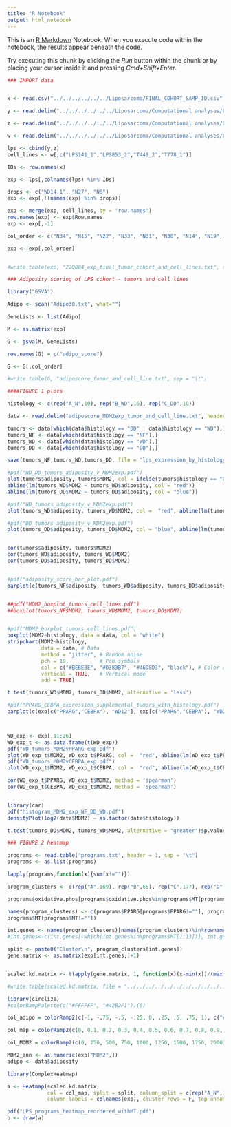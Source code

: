 ```yaml
---
title: "R Notebook"
output: html_notebook
---
```


This is an [R Markdown](http://rmarkdown.rstudio.com) Notebook. When you execute code within the notebook, the results appear beneath the code. 

Try executing this chunk by clicking the *Run* button within the chunk or by placing your cursor inside it and pressing *Cmd+Shift+Enter*. 

```r

### IMPORT data


x <- read.csv("../../../../../../Liposarcoma/FINAL_COHORT_SAMP_ID.csv", row.names = 1)

y <- read.delim("../../../../../../Liposarcoma/Computational analyses/Chadi_analysis/RNA-Seq_Final_Matrix/Cohort1/Liposarcoma_Cohort1_TPM_Matrix.txt", sep = "\t", header = TRUE, row.names = 1)

z <- read.delim("../../../../../../Liposarcoma/Computational analyses/Chadi_analysis/RNA-Seq_Final_Matrix/Cohort2/Liposarcoma_Cohort2_TPM_Matrix.txt", sep = "\t", header = TRUE, row.names = 1)

w <- read.delim("../../../../../../Liposarcoma/Computational analyses/Chadi_analysis/RNA-Seq_Cell_Lines/Cell_Lines_TPM_Matrix.txt", sep = "\t", header = TRUE, row.names = 1)

lps <- cbind(y,z)
cell_lines <- w[,c("LPS141_1","LPS853_2","T449_2","T778_1")]

IDs <- row.names(x)

exp <- lps[,colnames(lps) %in% IDs]

drops <- c("WD14.1", "N27", "N6")
exp <- exp[,!(names(exp) %in% drops)]

exp <- merge(exp, cell_lines, by = 'row.names')
row.names(exp) <- exp$Row.names
exp <- exp[,-1]

col_order <- c("N34", "N15", "N22", "N33", "N31", "N30", "N14", "N19", "N10", "N12", "WD36", "WD34", "WD24", "WD33", "WD12", "WD15", "WD23", "WD22", "WD4", "WD10", "WD14", "WD19", "WD13", "WD28", "WD30", "WD5", "DD30", "DD20", "DD10", "DD2", "DD1", "DD15", "DD35", "DD36", "DD31", "DD_SS", "LPS141_1","LPS853_2","T449_2","T778_1")

exp <- exp[,col_order]


#write.table(exp, "220804_exp_final_tumor_cohort_and_cell_lines.txt", sep = "\t")

```





```r

### Adiposity scoring of LPS cohort - tumors and cell lines

library("GSVA")

Adipo <- scan("Adipo30.txt", what="")

GeneLists <- list(Adipo)

M <- as.matrix(exp)

G <- gsva(M, GeneLists)

row.names(G) = c("adipo_score")

G <- G[,col_order]

#write.table(G, "adiposcore_tumor_and_cell_line.txt", sep = "\t")


```


```r


####FIGURE 1 plots

histology <- c(rep("A_N",10), rep("B_WD",16), rep("C_DD",10))

data <- read.delim("adiposcore_MDM2exp_tumor_and_cell_line.txt", header = TRUE, sep = "\t")

tumors <- data[which(data$histology == "DD" | data$histology == "WD"),]
tumors_NF <- data[which(data$histology == "NF"),]
tumors_WD <- data[which(data$histology == "WD"),] 
tumors_DD <- data[which(data$histology == "DD"),] 

save(tumors_NF,tumors_WD,tumors_DD, file = "lps_expression_by_histology.RData")

#pdf("WD_DD_tumors_adiposity_v_MDM2exp.pdf")
plot(tumors$adiposity, tumors$MDM2, col = ifelse(tumors$histology == "DD", "blue", "red"), cex = 1.5)
abline(lm(tumors_WD$MDM2 ~ tumors_WD$adiposity, col = "red"))
abline(lm(tumors_DD$MDM2 ~ tumors_DD$adiposity, col = "blue"))

#pdf("WD_tumors_adiposity_v_MDM2exp.pdf")
plot(tumors_WD$adiposity, tumors_WD$MDM2, col =  "red", abline(lm(tumors_WD$MDM2 ~ tumors_WD$adiposity)), xlim = c(-1,1), cex = 1.5)

#pdf("DD_tumors_adiposity_v_MDM2exp.pdf")
plot(tumors_DD$adiposity, tumors_DD$MDM2, col = "blue", abline(lm(tumors_DD$MDM2 ~ tumors_DD$adiposity)), xlim = c(-1,1), cex = 1.5)


cor(tumors$adiposity, tumors$MDM2)
cor(tumors_WD$adiposity, tumors_WD$MDM2)
cor(tumors_DD$adiposity, tumors_DD$MDM2)


#pdf("adiposity_score_bar_plot.pdf")
barplot(c(tumors_NF$adiposity, tumors_WD$adiposity, tumors_DD$adiposity))


##pdf("MDM2_boxplot_tumors_cell_lines.pdf")
##boxplot(tumors_NF$MDM2, tumors_WD$MDM2, tumors_DD$MDM2)


#pdf("MDM2_boxplot_tumors_cell_lines.pdf")
boxplot(MDM2~histology, data = data, col = "white")
stripchart(MDM2~histology,
           data = data, # Data
           method = "jitter", # Random noise
           pch = 19,          # Pch symbols
           col = c("#BEBEBE", "#D383B7", "#4698D3", "black"), # Color of the symbol
           vertical = TRUE,   # Vertical mode
           add = TRUE)

t.test(tumors_WD$MDM2, tumors_DD$MDM2, alternative = 'less')

#pdf("PPARG_CEBPA_expression_supplemental_tumors_with_histology.pdf")
barplot(c(exp[c("PPARG","CEBPA"), "WD12"], exp[c("PPARG","CEBPA"), "WD23"], exp[c("PPARG","CEBPA"), "WD4"], exp[c("PPARG","CEBPA"), "DD15"]))



WD_exp <- exp[,11:26]
WD_exp_t <- as.data.frame(t(WD_exp))
pdf("WD_tumors_MDM2vPPARG_exp.pdf")
plot(WD_exp_t$MDM2, WD_exp_t$PPARG, col =  "red", abline(lm(WD_exp_t$PPARG ~ WD_exp_t$MDM2)), cex = 1.5)
pdf("WD_tumors_MDM2vCEBPA_exp.pdf")
plot(WD_exp_t$MDM2, WD_exp_t$CEBPA, col =  "red", abline(lm(WD_exp_t$CEBPA ~ WD_exp_t$MDM2)), cex = 1.5)

cor(WD_exp_t$PPARG, WD_exp_t$MDM2, method = 'spearman')
cor(WD_exp_t$CEBPA, WD_exp_t$MDM2, method = 'spearman')


library(car)
pdf("histogram_MDM2_exp_NF_DD_WD.pdf")
densityPlot(log2(data$MDM2) ~ as.factor(data$histology)) 

t.test(tumors_DD$MDM2, tumors_WD$MDM2, alternative = "greater")$p.value

```


```r
### FIGURE 2 heatmap

programs <- read.table("programs.txt", header = 1, sep = "\t")
programs <- as.list(programs)

lapply(programs,function(x){sum(x!="")})

program_clusters <- c(rep("A",169), rep("B",65), rep("C",177), rep("D",285), rep("E",199), rep("I",177), rep("F",93), rep("J",230), rep("H",172), rep("G",148), rep("K", 13))

programs$oxidative.phos[programs$oxidative.phos%in%programs$MT[programs$MT!=""]] <- ""

names(program_clusters) <- c(programs$PPARG[programs$PPARG!=""], programs$oxidative.phos[programs$oxidative.phos!=""], programs$fatty.acid.metabolism[programs$fatty.acid.metabolism!=""], programs$cell.cycle[programs$cell.cycle!=""], programs$P53.response[programs$P53.response!=""], programs$mRNA.processing[programs$mRNA.processing!=""], programs$viral.response[programs$viral.response!=""], programs$carbohydrate.metabolic.process[programs$carbohydrate.metabolic.process!=""], programs$skeletal.system.devel[programs$skeletal.system.devel!=""], programs$endoplasmic.reticulum.and.vessicle.trafficking[programs$endoplasmic.reticulum.and.vessicle.trafficking!=""],
programs$MT[programs$MT!=""])

int.genes <- names(program_clusters)[names(program_clusters)%in%rownames(exp)]
#int.genes<-c(int.genes[-which(int.genes%in%programs$MT[1:13])], int.genes[which(int.genes%in%programs$MT[1:13])])

split <- paste0("Cluster\n", program_clusters[int.genes])
gene.matrix <- as.matrix(exp[int.genes,]+1)


scaled.kd.matrix <- t(apply(gene.matrix, 1, function(x)(x-min(x))/(max(x)-min(x))))

#write.table(scaled.kd.matrix, file = "../../../../../../../../../../../samanthabevill/Desktop/scaled_matrix.txt", sep = "\t")

library(circlize)
#colorRampPalette(c("#FFFFFF", "#42B2F1"))(6)

col_adipo = colorRamp2(c(-1, -.75, -.5, -.25, 0, .25, .5, .75, 1), c("#FFFFFF", "#F6F6F6", "#EEEEEE", "#E6E6E6", "#DEDEDE", "#D6D6D6", "#CECECE", "#C6C6C6", "#BEBEBE"))

col_map = colorRamp2(c(0, 0.1, 0.2, 0.3, 0.4, 0.5, 0.6, 0.7, 0.8, 0.9, 1), c("#FFFFFF", "#D9EFFC", "#B3E0F9", "#8DD0F6", "#67C1F3", "#42B2F1", "#26A7EF", "#1CA3EE", "#139FEE", "#099BED", "#0098ED"))

col_MDM2 = colorRamp2(c(0, 250, 500, 750, 1000, 1250, 1500, 1750, 2000), c("#FFFFFF", "#FCE7E2", "#FAD0C5", "#F8B9A8", "#F6A28B", "#F38A6E", "#F17351", "#EF5C34", "#ED4518"))

MDM2_ann <- as.numeric(exp["MDM2",])
adipo <- data$adiposity

library(ComplexHeatmap)

a <- Heatmap(scaled.kd.matrix,
             col = col_map, split = split, column_split = c(rep("A_N",10), rep("B_WD",16), rep("C_DD",10), rep("D_CL", 4)), border = TRUE, show_row_names = F, name = "LPS programs", cluster_columns = F,
             column_labels = colnames(exp), cluster_rows = F, top_annotation = HeatmapAnnotation(adiposity=adipo, MDM2 = MDM2_ann, col = list(adiposity = col_adipo, MDM2 = col_MDM2), simple_anno_size = unit(0.3, "cm")))

pdf("LPS_programs_heatmap_reordered_withMT.pdf")
b <- draw(a)

```

